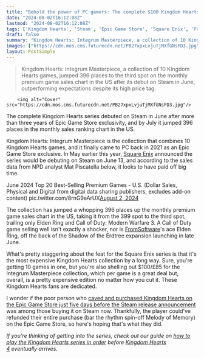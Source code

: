 ```yaml
---
title: "Behold the power of PC gamers: The complete $100 Kingdom Hearts collection jumps 396 ranks in monthly sales chart immediately after coming to Steam"
date: "2024-08-02T16:12:08Z"
lastmod: "2024-08-02T16:12:08Z"
tags: ['Kingdom Hearts', 'Steam', 'Epic Game Store', 'Square Enix', 'FromSoftware', 'Elden Ring', 'RPG']
draft: false
summary: "Kingdom Hearts: Integrum Masterpiece, a collection of 10 Kingdom Hearts games, jumped 396 places to the third spot on the monthly premium game sales chart in the US after its debut on Steam in June, outperforming expectations despite its high price tag."
images: ["https://cdn.mos.cms.futurecdn.net/PB27xpxLvjuTjMXfGNsFD3.jpg"]
layout: PostSimple
---
```

> Kingdom Hearts: Integrum Masterpiece, a collection of 10 Kingdom Hearts games, jumped 396 places to the third spot on the monthly premium game sales chart in the US after its debut on Steam in June, outperforming expectations despite its high price tag.


        <img alt="Cover" src="https://cdn.mos.cms.futurecdn.net/PB27xpxLvjuTjMXfGNsFD3.jpg"/>
        
The complete Kingdom Hearts series debuted on Steam in June after more than three years of Epic Game Store exclusivity, and by July it jumped 396 places in the monthly sales ranking chart in the US.

Kingdom Hearts: Integrum Masterpiece is the collection that combines 10 Kingdom Hearts games, and it finally came to PC back in 2021 as an Epic Game Store exclusive. In May earlier this year, [Square Enix](https://www.gamesradar.com/tag/square_enix/) announced the series would be debuting on Steam on June 13, and according to the sales data from NPD analyst Mat Piscatella below, it looks to have paid off big time.

June 2024 Top 20 Best-Selling Premium Games - U.S. (Dollar Sales, Physical and Digital from digital data sharing publishers, excludes add-on content) pic.twitter.com/8rnG9eArUX[August 2, 2024](https://twitter.com/MatPiscatella/status/1819366822606786676)

The collection has jumped a whopping 396 places up the monthly premium game sales chart in the US, taking it from the 399 spot to the third spot, trailing only Elden Ring and Call of Duty: Modern Warfare 3. A Call of Duty game selling well isn't exactly a shocker, nor is [FromSoftware](https://www.gamesradar.com/tag/fromsoftware/)'s ace Elden Ring, off the back of the Shadow of the Erdtree expansion launching in late June.

What's pretty staggering about the feat for the Square Enix series is that it's the most expensive Kingdom Hearts collection by a long way. Sure, you're getting 10 games in one, but you're also shelling out $100/£85 for the Integrum Masterpiece collection, which per game is a great deal but, overall, is a pretty expensive edition no matter how you cut it. These Kingdom Hearts fans are dedicated.

I wonder if the poor person who [caved and purchased Kingdom Hearts on the Epic Game Store just five days before the Steam release announcement](https://www.gamesradar.com/games/rpg/kingdom-hearts-hopeful-held-off-buying-the-rpgs-on-epic-for-3-years-only-to-cave-5-days-before-the-steam-version-was-announced/) was among those buying it on Steam now. Thankfully, the player could've refunded their entire purchase (bar the rhythm spin-off Melody of Memory) on the Epic Game Store, so here's hoping that's what they did.

*If you're thinking of getting into the series, check out our guide on *[<em>how to play the Kingdom Hearts series in order</em>](https://www.gamesradar.com/kingdom-hearts-order-kingdom-hearts-4/)* before *[<em>Kingdom Hearts 4</em>](https://www.gamesradar.com/kingdom-hearts-4-guide/)* eventually arrives.*
        
